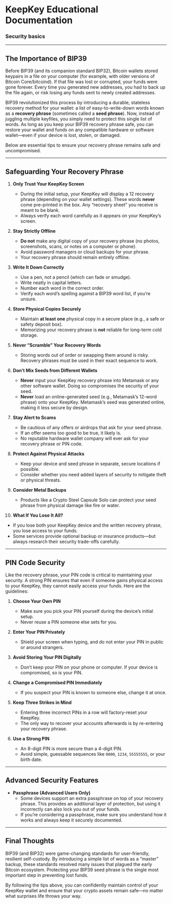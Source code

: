 # KeepKey Educational Documentation

### Security basics

---

## The Importance of BIP39

Before BIP39 (and its companion standard BIP32), Bitcoin wallets stored keypairs in a file on your computer (for example, with older versions of Bitcoin Core/bitcoind). If that file was lost or corrupted, your funds were gone forever. Every time you generated new addresses, you had to back up the file again, or risk losing any funds sent to newly created addresses.

BIP39 revolutionized this process by introducing a durable, stateless recovery method for your wallet: a list of easy-to-write-down words known as a **recovery phrase** (sometimes called a **seed phrase**). Now, instead of juggling multiple keyfiles, you simply need to protect this single list of words. As long as you keep your BIP39 recovery phrase safe, you can restore your wallet and funds on any compatible hardware or software wallet—even if your device is lost, stolen, or damaged.

Below are essential tips to ensure your recovery phrase remains safe and uncompromised.

---

## Safeguarding Your Recovery Phrase

1. **Only Trust Your KeepKey Screen**
   - During the initial setup, your KeepKey will display a 12 recovery phrase (depending on your wallet settings). These words **never** come pre-printed in the box. Any “recovery sheet” you receive is meant to be blank.
   - Always verify each word carefully as it appears on your KeepKey’s screen.

2. **Stay Strictly Offline**
   - **Do not** make any digital copy of your recovery phrase (no photos, screenshots, scans, or notes on a computer or phone).
   - Avoid password managers or cloud backups for your phrase.
   - Your recovery phrase should remain entirely offline.

3. **Write It Down Correctly**
   - Use a pen, not a pencil (which can fade or smudge).
   - Write neatly in capital letters.
   - Number each word in the correct order.
   - Verify each word’s spelling against a BIP39 word list, if you’re unsure.

4. **Store Physical Copies Securely**
   - Maintain **at least one** physical copy in a secure place (e.g., a safe or safety deposit box).
   - Memorizing your recovery phrase is **not** reliable for long-term cold storage.

5. **Never “Scramble” Your Recovery Words**
   - Storing words out of order or swapping them around is risky. Recovery phrases must be used in their exact sequence to work.

6. **Don’t Mix Seeds from Different Wallets**
   - **Never** input your KeepKey recovery phrase into Metamask or any other software wallet. Doing so compromises the security of your seed.
   - **Never** load an online-generated seed (e.g., Metamask’s 12-word phrase) onto your KeepKey. Metamask’s seed was generated online, making it less secure by design.

7. **Stay Alert to Scams**
   - Be cautious of any offers or airdrops that ask for your seed phrase.
   - If an offer seems too good to be true, it likely is.
   - No reputable hardware wallet company will ever ask for your recovery phrase or PIN code.

8. **Protect Against Physical Attacks**
   - Keep your device and seed phrase in separate, secure locations if possible.
   - Consider whether you need added layers of security to mitigate theft or physical threats.

9. **Consider Metal Backups**
   - Products like a Crypto Steel Capsule Solo can protect your seed phrase from physical damage like fire or water.

10. **What If You Lose It All?**
   - If you lose both your KeepKey device and the written recovery phrase, you lose access to your funds.
   - Some services provide optional backup or insurance products—but always research their security trade-offs carefully.

---

## PIN Code Security

Like the recovery phrase, your PIN code is critical to maintaining your security. A strong PIN ensures that even if someone gains physical access to your KeepKey, they cannot easily access your funds. Here are the guidelines:

1. **Choose Your Own PIN**
   - Make sure you pick your PIN yourself during the device’s initial setup.
   - Never reuse a PIN someone else sets for you.

2. **Enter Your PIN Privately**
   - Shield your screen when typing, and do not enter your PIN in public or around strangers.

3. **Avoid Storing Your PIN Digitally**
   - Don’t keep your PIN on your phone or computer. If your device is compromised, so is your PIN.

4. **Change a Compromised PIN Immediately**
   - If you suspect your PIN is known to someone else, change it at once.

5. **Keep Three Strikes in Mind**
   - Entering three incorrect PINs in a row will factory-reset your KeepKey.
   - The only way to recover your accounts afterwards is by re-entering your recovery phrase.

6. **Use a Strong PIN**
   - An 8-digit PIN is more secure than a 4-digit PIN.
   - Avoid simple, guessable sequences like `0000`, `1234`, `55555555`, or your birth date.

---

## Advanced Security Features

- **Passphrase (Advanced Users Only)**
  - Some devices support an extra passphrase on top of your recovery phrase. This provides an additional layer of protection, but using it incorrectly can also lock you out of your funds.
  - If you’re considering a passphrase, make sure you understand how it works and always keep it securely documented.

---

## Final Thoughts

BIP39 (and BIP32) were game-changing standards for user-friendly, resilient self-custody. By introducing a simple list of words as a “master” backup, these standards resolved many issues that plagued the early Bitcoin ecosystem. Protecting your BIP39 seed phrase is the single most important step in preventing lost funds.

By following the tips above, you can confidently maintain control of your KeepKey wallet and ensure that your crypto assets remain safe—no matter what surprises life throws your way.